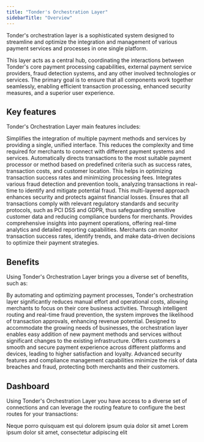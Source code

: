 ```yaml
---
title: "Tonder's Orchestration Layer"
sidebarTitle: "Overview"
---
```


Tonder's orchestration layer is a sophisticated system designed to streamline and optimize the integration and management of various payment services and processes in one single platform.

This layer acts as a central hub, coordinating the interactions between Tonder's core payment processing capabilities, external payment service providers, fraud detection systems, and any other involved technologies or services. The primary goal is to ensure that all components work together seamlessly, enabling efficient transaction processing, enhanced security measures, and a superior user experience.

## Key features

Tonder's Orchestration Layer main features includes:

<CardGroup cols={1}>
  <Card title="Unified Integration Point">
    Simplifies the integration of multiple payment methods and services by providing a single, unified interface. This reduces the complexity and time required for merchants to connect with different payment systems and services.
  </Card>
  <Card title="Dynamic Routing">
    Automatically directs transactions to the most suitable payment processor or method based on predefined criteria such as success rates, transaction costs, and customer location. This helps in optimizing transaction success rates and minimizing processing fees.
  </Card>
  <Card title="Advanced Fraud Detection">
    Integrates various fraud detection and prevention tools, analyzing transactions in real-time to identify and mitigate potential fraud. This multi-layered approach enhances security and protects against financial losses.
  </Card>
  <Card title="Compliance and Security Management">
    Ensures that all transactions comply with relevant regulatory standards and security protocols, such as PCI DSS and GDPR, thus safeguarding sensitive customer data and reducing compliance burdens for merchants.
  </Card>
  <Card title="Real-Time Analytics and Reporting">
    Provides comprehensive insights into payment operations, offering real-time analytics and detailed reporting capabilities. Merchants can monitor transaction success rates, identify trends, and make data-driven decisions to optimize their payment strategies.
  </Card>
</CardGroup>


## Benefits

Using Tonder's Orchestration Layer brings you a diverse set of benefits, such as:

<CardGroup cols={1}>
  <Card title="Operational Efficiency">
    By automating and optimizing payment processes, Tonder's orchestration layer significantly reduces manual effort and operational costs, allowing merchants to focus on their core business activities.
  </Card>
  <Card title="Enhanced Transaction Success Rates">
    Through intelligent routing and real-time fraud prevention, the system improves the likelihood of transaction approvals, enhancing revenue potential.
  </Card>
  <Card title="Scalability">
    Designed to accommodate the growing needs of businesses, the orchestration layer enables easy addition of new payment methods and services without significant changes to the existing infrastructure.
  </Card>
  <Card title="Improved Customer Experience">
    Offers customers a smooth and secure payment experience across different platforms and devices, leading to higher satisfaction and loyalty.
  </Card>
  <Card title="Risk Mitigation">
    Advanced security features and compliance management capabilities minimize the risk of data breaches and fraud, protecting both merchants and their customers.
  </Card>
</CardGroup>

## Dashboard

Using Tonder's Orchestration Layer you have access to a diverse set of connections and can leverage the routing feature to configure the best routes for your transactions:

<CardGroup cols={2}>
  <Card title="Connections" icon="link" href="/dashboard/orchestration/connections">
    Neque porro quisquam est qui dolorem ipsum quia dolor sit amet
  </Card>
  <Card title="Routing" icon="route" href="/dashboard/orchestration/routing">
    Lorem ipsum dolor sit amet, consectetur adipiscing elit
  </Card>
</CardGroup>
